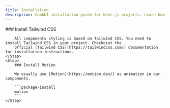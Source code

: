 ```yaml
---
title: Installation
description: CombUI installation guide for Next.js projects. Learn how to install CombUI in your Next.js project.
---
```



<Steps>
    <Step>
        ### Install Tailwind CSS

        All components styling is based on Tailwind CSS. You need to install Tailwind CSS in your project. Checkoıut the
        official [Tailwind CSS](https://tailwindcss.com/) documentation for installation instructions.
    </Step>
    <Step>
        ### Install Motion

        We usually use [Motion](https://motion.dev/) as animation in our components.

        ```package-install
        motion
        ```
    </Step>

</Steps>
